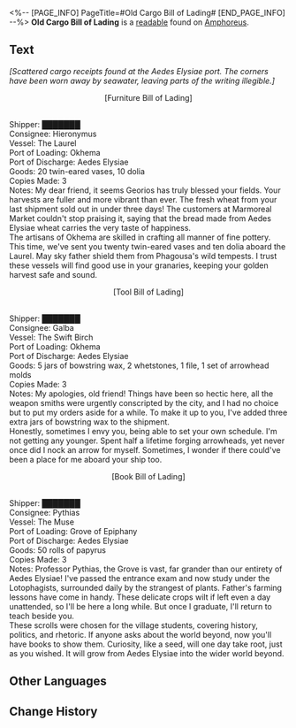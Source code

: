 <%-- [PAGE_INFO]
PageTitle=#Old Cargo Bill of Lading#
[END_PAGE_INFO] --%>
{{Readable Infobox
|id           = 570
|partIds      = 190899
|title        = 
|image        = Item Old Cargo Bill of Lading.png
|world        = Amphoreus
|parts        = 1
|author       = <!--to be added-->
|description  = A cargo receipt discovered at the port, detailing trade between the village and the outside world.
|part1        = Old Cargo Bill of Lading
|source1      = {{cx|Source missing}}
|characters   = Georios; Phagousa
|factions     = Okhema
}}
'''Old Cargo Bill of Lading''' is a [[readable]] found on [[Amphoreus]].
<!--
==Location==
{{Map Embed|<map name>|<marker id>}}
-->
==Text==
''[Scattered cargo receipts found at the Aedes Elysiae port. The corners have been worn away by seawater, leaving parts of the writing illegible.]''

<div align="center">[Furniture Bill of Lading]</div><br />Shipper: ███████<br />
Consignee: Hieronymus<br />
Vessel: The Laurel<br />
Port of Loading: Okhema<br />
Port of Discharge: Aedes Elysiae<br />
Goods: 20 twin-eared vases, 10 dolia<br />
Copies Made: 3<br />
Notes: My dear friend, it seems Georios has truly blessed your fields. Your harvests are fuller and more vibrant than ever. The fresh wheat from your last shipment sold out in under three days! The customers at Marmoreal Market couldn't stop praising it, saying that the bread made from Aedes Elysiae wheat carries the very taste of happiness.<br />
The artisans of Okhema are skilled in crafting all manner of fine pottery. This time, we've sent you twenty twin-eared vases and ten dolia aboard the Laurel. May sky father shield them from Phagousa's wild tempests. I trust these vessels will find good use in your granaries, keeping your golden harvest safe and sound.

<div align="center">[Tool Bill of Lading]</div><br />Shipper: ███████<br />
Consignee: Galba<br />
Vessel: The Swift Birch<br />
Port of Loading: Okhema<br />
Port of Discharge: Aedes Elysiae<br />
Goods: 5 jars of bowstring wax, 2 whetstones, 1 file, 1 set of arrowhead molds<br />
Copies Made: 3<br />
Notes: My apologies, old friend! Things have been so hectic here, all the weapon smiths were urgently conscripted by the city, and I had no choice but to put my orders aside for a while. To make it up to you, I've added three extra jars of bowstring wax to the shipment.<br />
Honestly, sometimes I envy you, being able to set your own schedule. I'm not getting any younger. Spent half a lifetime forging arrowheads, yet never once did I nock an arrow for myself. Sometimes, I wonder if there could've been a place for me aboard your ship too.

<div align="center">[Book Bill of Lading]</div><br />Shipper: ███████<br />
Consignee: Pythias<br />
Vessel: The Muse<br />
Port of Loading: Grove of Epiphany<br />
Port of Discharge: Aedes Elysiae<br />
Goods: 50 rolls of papyrus<br />
Copies Made: 3<br />
Notes: Professor Pythias, the Grove is vast, far grander than our entirety of Aedes Elysiae! I've passed the entrance exam and now study under the Lotophagists, surrounded daily by the strangest of plants. Father's farming lessons have come in handy. These delicate crops wilt if left even a day unattended, so I'll be here a long while. But once I graduate, I'll return to teach beside you.<br />
These scrolls were chosen for the village students, covering history, politics, and rhetoric. If anyone asks about the world beyond, now you'll have books to show them. Curiosity, like a seed, will one day take root, just as you wished. It will grow from Aedes Elysiae into the wider world beyond.

<!--
==Trivia==
* 
-->
==Other Languages==
{{Other Languages
|en   = Old Cargo Bill of Lading
|zhs  = 陈旧的货物提单
|zht  = 陳舊的貨物提單
|ja   = 古びた貨物引換証
|ko   = 오래된 운송장
|es   = Viejo conocimiento de embarque
|fr   = Bon de livraison usé
|ru   = Старая транспортная накладная
|th   = ใบตราส่งสินค้าเก่าๆ
|vi   = Vận Đơn Hàng Cũ
|de   = Alter Frachtbrief
|id   = Daftar Muatan Barang yang Usang
|pt   = Conhecimento de Carga Antigo
}}

==Change History==
{{Change History|3.4}}